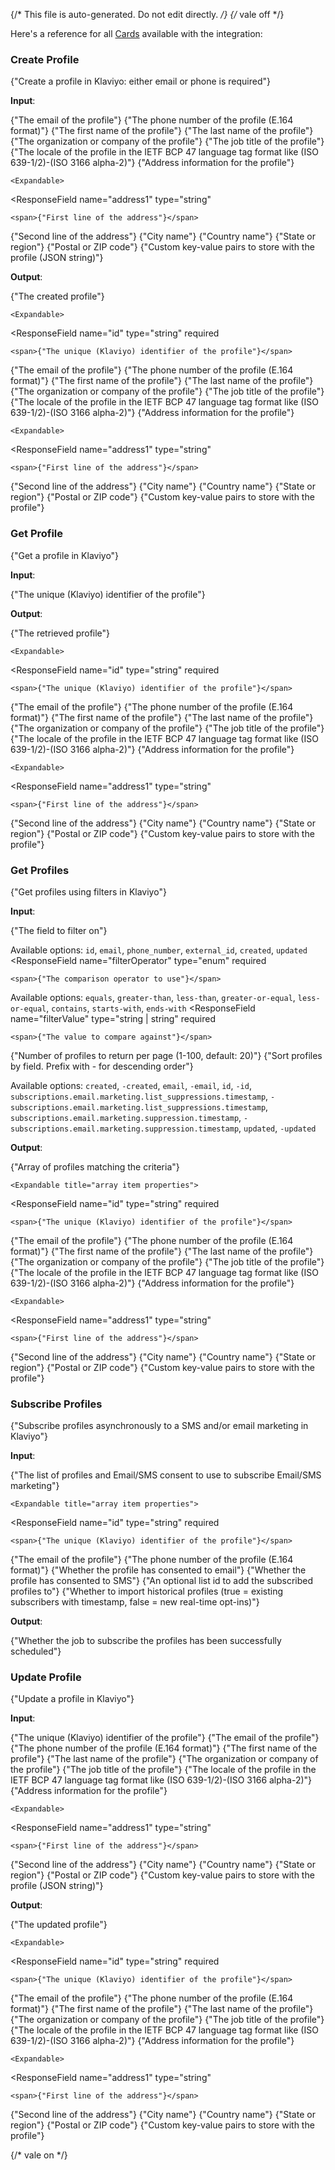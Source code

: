 {/* This file is auto-generated. Do not edit directly. */}
{/* vale off */}

Here's a reference for all [Cards](/learn/reference/cards/introduction) available with the integration:

### Create Profile

<span>{"Create a profile in Klaviyo: either email or phone is required"}</span>

**Input**:

<Expandable title="input fields">
  <ResponseField
    name="email"
    type="string (email)"
  >
    <span>{"The email of the profile"}</span>
  </ResponseField>
  <ResponseField
    name="phone"
    type="string"
  >
    <span>{"The phone number of the profile (E.164 format)"}</span>
  </ResponseField>
  <ResponseField
    name="firstName"
    type="string"
  >
    <span>{"The first name of the profile"}</span>
  </ResponseField>
  <ResponseField
    name="lastName"
    type="string"
  >
    <span>{"The last name of the profile"}</span>
  </ResponseField>
  <ResponseField
    name="organization"
    type="string"
  >
    <span>{"The organization or company of the profile"}</span>
  </ResponseField>
  <ResponseField
    name="title"
    type="string"
  >
    <span>{"The job title of the profile"}</span>
  </ResponseField>
  <ResponseField
    name="locale"
    type="string"
  >
    <span>{"The locale of the profile in the IETF BCP 47 language tag format like (ISO 639-1/2)-(ISO 3166 alpha-2)"}</span>
  </ResponseField>
  <ResponseField
    name="location"
    type="object"
  >
    <span>{"Address information for the profile"}</span>

    <Expandable>
  <ResponseField
    name="address1"
    type="string"
  >
    <span>{"First line of the address"}</span>
  </ResponseField>
  <ResponseField
    name="address2"
    type="string"
  >
    <span>{"Second line of the address"}</span>
  </ResponseField>
  <ResponseField
    name="city"
    type="string"
  >
    <span>{"City name"}</span>
  </ResponseField>
  <ResponseField
    name="country"
    type="string"
  >
    <span>{"Country name"}</span>
  </ResponseField>
  <ResponseField
    name="region"
    type="string"
  >
    <span>{"State or region"}</span>
  </ResponseField>
  <ResponseField
    name="zip"
    type="string"
  >
    <span>{"Postal or ZIP code"}</span>
  </ResponseField>
    </Expandable>
  </ResponseField>
  <ResponseField
    name="customProperties"
    type="string"
  >
    <span>{"Custom key-value pairs to store with the profile (JSON string)"}</span>
  </ResponseField>
</Expandable>

**Output**:

<Expandable title="output">
  <ResponseField
    name="profile"
    type="object"
    required
  >
    <span>{"The created profile"}</span>

    <Expandable>
  <ResponseField
    name="id"
    type="string"
    required
  >
    <span>{"The unique (Klaviyo) identifier of the profile"}</span>
  </ResponseField>
  <ResponseField
    name="email"
    type="string (email)"
  >
    <span>{"The email of the profile"}</span>
  </ResponseField>
  <ResponseField
    name="phone"
    type="string"
  >
    <span>{"The phone number of the profile (E.164 format)"}</span>
  </ResponseField>
  <ResponseField
    name="firstName"
    type="string"
  >
    <span>{"The first name of the profile"}</span>
  </ResponseField>
  <ResponseField
    name="lastName"
    type="string"
  >
    <span>{"The last name of the profile"}</span>
  </ResponseField>
  <ResponseField
    name="organization"
    type="string"
  >
    <span>{"The organization or company of the profile"}</span>
  </ResponseField>
  <ResponseField
    name="title"
    type="string"
  >
    <span>{"The job title of the profile"}</span>
  </ResponseField>
  <ResponseField
    name="locale"
    type="string"
  >
    <span>{"The locale of the profile in the IETF BCP 47 language tag format like (ISO 639-1/2)-(ISO 3166 alpha-2)"}</span>
  </ResponseField>
  <ResponseField
    name="location"
    type="object"
  >
    <span>{"Address information for the profile"}</span>

    <Expandable>
  <ResponseField
    name="address1"
    type="string"
  >
    <span>{"First line of the address"}</span>
  </ResponseField>
  <ResponseField
    name="address2"
    type="string"
  >
    <span>{"Second line of the address"}</span>
  </ResponseField>
  <ResponseField
    name="city"
    type="string"
  >
    <span>{"City name"}</span>
  </ResponseField>
  <ResponseField
    name="country"
    type="string"
  >
    <span>{"Country name"}</span>
  </ResponseField>
  <ResponseField
    name="region"
    type="string"
  >
    <span>{"State or region"}</span>
  </ResponseField>
  <ResponseField
    name="zip"
    type="string"
  >
    <span>{"Postal or ZIP code"}</span>
  </ResponseField>
    </Expandable>
  </ResponseField>
  <ResponseField
    name="customProperties"
    type="object"
  >
    <span>{"Custom key-value pairs to store with the profile"}</span>
  </ResponseField>
    </Expandable>
  </ResponseField>
</Expandable>

### Get Profile

<span>{"Get a profile in Klaviyo"}</span>

**Input**:

<Expandable title="input fields">
  <ResponseField
    name="profileId"
    type="string"
    required
  >
    <span>{"The unique (Klaviyo) identifier of the profile"}</span>
  </ResponseField>
</Expandable>

**Output**:

<Expandable title="output">
  <ResponseField
    name="profile"
    type="object"
    required
  >
    <span>{"The retrieved profile"}</span>

    <Expandable>
  <ResponseField
    name="id"
    type="string"
    required
  >
    <span>{"The unique (Klaviyo) identifier of the profile"}</span>
  </ResponseField>
  <ResponseField
    name="email"
    type="string (email)"
  >
    <span>{"The email of the profile"}</span>
  </ResponseField>
  <ResponseField
    name="phone"
    type="string"
  >
    <span>{"The phone number of the profile (E.164 format)"}</span>
  </ResponseField>
  <ResponseField
    name="firstName"
    type="string"
  >
    <span>{"The first name of the profile"}</span>
  </ResponseField>
  <ResponseField
    name="lastName"
    type="string"
  >
    <span>{"The last name of the profile"}</span>
  </ResponseField>
  <ResponseField
    name="organization"
    type="string"
  >
    <span>{"The organization or company of the profile"}</span>
  </ResponseField>
  <ResponseField
    name="title"
    type="string"
  >
    <span>{"The job title of the profile"}</span>
  </ResponseField>
  <ResponseField
    name="locale"
    type="string"
  >
    <span>{"The locale of the profile in the IETF BCP 47 language tag format like (ISO 639-1/2)-(ISO 3166 alpha-2)"}</span>
  </ResponseField>
  <ResponseField
    name="location"
    type="object"
  >
    <span>{"Address information for the profile"}</span>

    <Expandable>
  <ResponseField
    name="address1"
    type="string"
  >
    <span>{"First line of the address"}</span>
  </ResponseField>
  <ResponseField
    name="address2"
    type="string"
  >
    <span>{"Second line of the address"}</span>
  </ResponseField>
  <ResponseField
    name="city"
    type="string"
  >
    <span>{"City name"}</span>
  </ResponseField>
  <ResponseField
    name="country"
    type="string"
  >
    <span>{"Country name"}</span>
  </ResponseField>
  <ResponseField
    name="region"
    type="string"
  >
    <span>{"State or region"}</span>
  </ResponseField>
  <ResponseField
    name="zip"
    type="string"
  >
    <span>{"Postal or ZIP code"}</span>
  </ResponseField>
    </Expandable>
  </ResponseField>
  <ResponseField
    name="customProperties"
    type="object"
  >
    <span>{"Custom key-value pairs to store with the profile"}</span>
  </ResponseField>
    </Expandable>
  </ResponseField>
</Expandable>

### Get Profiles

<span>{"Get profiles using filters in Klaviyo"}</span>

**Input**:

<Expandable title="input fields">
  <ResponseField
    name="filterField"
    type="enum<string>"
    required
  >
    <span>{"The field to filter on"}</span>

Available options: `id`, `email`, `phone_number`, `external_id`, `created`, `updated`
  </ResponseField>
  <ResponseField
    name="filterOperator"
    type="enum<string>"
    required
  >
    <span>{"The comparison operator to use"}</span>

Available options: `equals`, `greater-than`, `less-than`, `greater-or-equal`, `less-or-equal`, `contains`, `starts-with`, `ends-with`
  </ResponseField>
  <ResponseField
    name="filterValue"
    type="string | string"
    required
  >
    <span>{"The value to compare against"}</span>
  </ResponseField>
  <ResponseField
    name="pageSize"
    type="integer"
  >
    <span>{"Number of profiles to return per page (1-100, default: 20)"}</span>
  </ResponseField>
  <ResponseField
    name="sort"
    type="enum<string>"
  >
    <span>{"Sort profiles by field. Prefix with - for descending order"}</span>

Available options: `created`, `-created`, `email`, `-email`, `id`, `-id`, `subscriptions.email.marketing.list_suppressions.timestamp`, `-subscriptions.email.marketing.list_suppressions.timestamp`, `subscriptions.email.marketing.suppression.timestamp`, `-subscriptions.email.marketing.suppression.timestamp`, `updated`, `-updated`
  </ResponseField>
</Expandable>

**Output**:

<Expandable title="output">
  <ResponseField
    name="profiles"
    type="array"
    required
  >
    <span>{"Array of profiles matching the criteria"}</span>

    <Expandable title="array item properties">
  <ResponseField
    name="id"
    type="string"
    required
  >
    <span>{"The unique (Klaviyo) identifier of the profile"}</span>
  </ResponseField>
  <ResponseField
    name="email"
    type="string (email)"
  >
    <span>{"The email of the profile"}</span>
  </ResponseField>
  <ResponseField
    name="phone"
    type="string"
  >
    <span>{"The phone number of the profile (E.164 format)"}</span>
  </ResponseField>
  <ResponseField
    name="firstName"
    type="string"
  >
    <span>{"The first name of the profile"}</span>
  </ResponseField>
  <ResponseField
    name="lastName"
    type="string"
  >
    <span>{"The last name of the profile"}</span>
  </ResponseField>
  <ResponseField
    name="organization"
    type="string"
  >
    <span>{"The organization or company of the profile"}</span>
  </ResponseField>
  <ResponseField
    name="title"
    type="string"
  >
    <span>{"The job title of the profile"}</span>
  </ResponseField>
  <ResponseField
    name="locale"
    type="string"
  >
    <span>{"The locale of the profile in the IETF BCP 47 language tag format like (ISO 639-1/2)-(ISO 3166 alpha-2)"}</span>
  </ResponseField>
  <ResponseField
    name="location"
    type="object"
  >
    <span>{"Address information for the profile"}</span>

    <Expandable>
  <ResponseField
    name="address1"
    type="string"
  >
    <span>{"First line of the address"}</span>
  </ResponseField>
  <ResponseField
    name="address2"
    type="string"
  >
    <span>{"Second line of the address"}</span>
  </ResponseField>
  <ResponseField
    name="city"
    type="string"
  >
    <span>{"City name"}</span>
  </ResponseField>
  <ResponseField
    name="country"
    type="string"
  >
    <span>{"Country name"}</span>
  </ResponseField>
  <ResponseField
    name="region"
    type="string"
  >
    <span>{"State or region"}</span>
  </ResponseField>
  <ResponseField
    name="zip"
    type="string"
  >
    <span>{"Postal or ZIP code"}</span>
  </ResponseField>
    </Expandable>
  </ResponseField>
  <ResponseField
    name="customProperties"
    type="object"
  >
    <span>{"Custom key-value pairs to store with the profile"}</span>
  </ResponseField>
    </Expandable>
  </ResponseField>
</Expandable>

### Subscribe Profiles

<span>{"Subscribe profiles asynchronously to a SMS and/or email marketing in Klaviyo"}</span>

**Input**:

<Expandable title="input fields">
  <ResponseField
    name="profileSubscriptions"
    type="array"
    required
  >
    <span>{"The list of profiles and Email/SMS consent to use to subscribe Email/SMS marketing"}</span>

    <Expandable title="array item properties">
  <ResponseField
    name="id"
    type="string"
    required
  >
    <span>{"The unique (Klaviyo) identifier of the profile"}</span>
  </ResponseField>
  <ResponseField
    name="email"
    type="string (email)"
  >
    <span>{"The email of the profile"}</span>
  </ResponseField>
  <ResponseField
    name="phone"
    type="string"
  >
    <span>{"The phone number of the profile (E.164 format)"}</span>
  </ResponseField>
  <ResponseField
    name="emailConsent"
    type="boolean"
    required
  >
    <span>{"Whether the profile has consented to email"}</span>
  </ResponseField>
  <ResponseField
    name="smsConsent"
    type="boolean"
    required
  >
    <span>{"Whether the profile has consented to SMS"}</span>
  </ResponseField>
    </Expandable>
  </ResponseField>
  <ResponseField
    name="listId"
    type="string"
  >
    <span>{"An optional list id to add the subscribed profiles to"}</span>
  </ResponseField>
  <ResponseField
    name="historicalImport"
    type="boolean"
    default={false}
  >
    <span>{"Whether to import historical profiles (true = existing subscribers with timestamp, false = new real-time opt-ins)"}</span>
  </ResponseField>
</Expandable>

**Output**:

<Expandable title="output">
  <ResponseField
    name="success"
    type="boolean"
    required
  >
    <span>{"Whether the job to subscribe the profiles has been successfully scheduled"}</span>
  </ResponseField>
</Expandable>

### Update Profile

<span>{"Update a profile in Klaviyo"}</span>

**Input**:

<Expandable title="input fields">
  <ResponseField
    name="profileId"
    type="string"
    required
  >
    <span>{"The unique (Klaviyo) identifier of the profile"}</span>
  </ResponseField>
  <ResponseField
    name="email"
    type="string (email)"
  >
    <span>{"The email of the profile"}</span>
  </ResponseField>
  <ResponseField
    name="phone"
    type="string"
  >
    <span>{"The phone number of the profile (E.164 format)"}</span>
  </ResponseField>
  <ResponseField
    name="firstName"
    type="string"
  >
    <span>{"The first name of the profile"}</span>
  </ResponseField>
  <ResponseField
    name="lastName"
    type="string"
  >
    <span>{"The last name of the profile"}</span>
  </ResponseField>
  <ResponseField
    name="organization"
    type="string"
  >
    <span>{"The organization or company of the profile"}</span>
  </ResponseField>
  <ResponseField
    name="title"
    type="string"
  >
    <span>{"The job title of the profile"}</span>
  </ResponseField>
  <ResponseField
    name="locale"
    type="string"
  >
    <span>{"The locale of the profile in the IETF BCP 47 language tag format like (ISO 639-1/2)-(ISO 3166 alpha-2)"}</span>
  </ResponseField>
  <ResponseField
    name="location"
    type="object"
  >
    <span>{"Address information for the profile"}</span>

    <Expandable>
  <ResponseField
    name="address1"
    type="string"
  >
    <span>{"First line of the address"}</span>
  </ResponseField>
  <ResponseField
    name="address2"
    type="string"
  >
    <span>{"Second line of the address"}</span>
  </ResponseField>
  <ResponseField
    name="city"
    type="string"
  >
    <span>{"City name"}</span>
  </ResponseField>
  <ResponseField
    name="country"
    type="string"
  >
    <span>{"Country name"}</span>
  </ResponseField>
  <ResponseField
    name="region"
    type="string"
  >
    <span>{"State or region"}</span>
  </ResponseField>
  <ResponseField
    name="zip"
    type="string"
  >
    <span>{"Postal or ZIP code"}</span>
  </ResponseField>
    </Expandable>
  </ResponseField>
  <ResponseField
    name="customProperties"
    type="string"
  >
    <span>{"Custom key-value pairs to store with the profile (JSON string)"}</span>
  </ResponseField>
</Expandable>

**Output**:

<Expandable title="output">
  <ResponseField
    name="profile"
    type="object"
    required
  >
    <span>{"The updated profile"}</span>

    <Expandable>
  <ResponseField
    name="id"
    type="string"
    required
  >
    <span>{"The unique (Klaviyo) identifier of the profile"}</span>
  </ResponseField>
  <ResponseField
    name="email"
    type="string (email)"
  >
    <span>{"The email of the profile"}</span>
  </ResponseField>
  <ResponseField
    name="phone"
    type="string"
  >
    <span>{"The phone number of the profile (E.164 format)"}</span>
  </ResponseField>
  <ResponseField
    name="firstName"
    type="string"
  >
    <span>{"The first name of the profile"}</span>
  </ResponseField>
  <ResponseField
    name="lastName"
    type="string"
  >
    <span>{"The last name of the profile"}</span>
  </ResponseField>
  <ResponseField
    name="organization"
    type="string"
  >
    <span>{"The organization or company of the profile"}</span>
  </ResponseField>
  <ResponseField
    name="title"
    type="string"
  >
    <span>{"The job title of the profile"}</span>
  </ResponseField>
  <ResponseField
    name="locale"
    type="string"
  >
    <span>{"The locale of the profile in the IETF BCP 47 language tag format like (ISO 639-1/2)-(ISO 3166 alpha-2)"}</span>
  </ResponseField>
  <ResponseField
    name="location"
    type="object"
  >
    <span>{"Address information for the profile"}</span>

    <Expandable>
  <ResponseField
    name="address1"
    type="string"
  >
    <span>{"First line of the address"}</span>
  </ResponseField>
  <ResponseField
    name="address2"
    type="string"
  >
    <span>{"Second line of the address"}</span>
  </ResponseField>
  <ResponseField
    name="city"
    type="string"
  >
    <span>{"City name"}</span>
  </ResponseField>
  <ResponseField
    name="country"
    type="string"
  >
    <span>{"Country name"}</span>
  </ResponseField>
  <ResponseField
    name="region"
    type="string"
  >
    <span>{"State or region"}</span>
  </ResponseField>
  <ResponseField
    name="zip"
    type="string"
  >
    <span>{"Postal or ZIP code"}</span>
  </ResponseField>
    </Expandable>
  </ResponseField>
  <ResponseField
    name="customProperties"
    type="object"
  >
    <span>{"Custom key-value pairs to store with the profile"}</span>
  </ResponseField>
    </Expandable>
  </ResponseField>
</Expandable>


{/* vale on */}